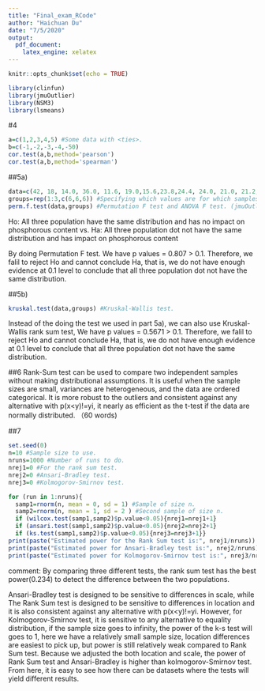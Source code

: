 ```yaml
---
title: "Final_exam_RCode"
author: "Haichuan Du"
date: "7/5/2020"
output:
  pdf_document:
    latex_engine: xelatex
---
```

```r
knitr::opts_chunk$set(echo = TRUE)
```

```r
library(clinfun)
library(jmuOutlier) 
library(NSM3) 
library(lsmeans) 
```

#4
```r
a=c(1,2,3,4,5) #Some data with <ties>.
b=c(-1,-2,-3,-4,-50)
cor.test(a,b,method='pearson')    
cor.test(a,b,method='spearman') 
```


##5a)
```r
data=c(42, 18, 14.0, 36.0, 11.6, 19.0,15.6,23.8,24.4, 24.0, 21.0, 21.2,35.3, 22.5,16.9, 25.0, 23.1, 26.0)
groups=rep(1:3,c(6,6,6)) #Specifying which values are for which samples.
perm.f.test(data,groups) #Permutation F test and ANOVA F test. (jmuOutlier)
```
Ho: All three population have the same distribution and has no impact on phosphorous content
vs.
Ha: All three population dot not have the same distribution and has impact on phosphorous content

By doing Permutation F test. We have p values = 0.807 > 0.1. Therefore, we falil to reject Ho and cannot conclude Ha, that is, we do not have enough evidence at 0.1 level to conclude that all three population dot not have the same distribution.

##5b)
```r
kruskal.test(data,groups) #Kruskal-Wallis test.
```
Instead of the doing the test we used in part 5a), we can also use Kruskal-Wallis rank sum test, We have p values = 0.5671 > 0.1. Therefore, we falil to reject Ho and cannot conclude Ha, that is, we do not have enough evidence at 0.1 level to conclude that all three population dot not have the same distribution.

##6
Rank-Sum test can be used to compare two independent samples without making distributional assumptions. It is useful when the sample sizes are small, variances are heterogeneous, and the data are ordered categorical. It is more robust to the outliers and consistent against any alternative with p(x<y)!=yi, it nearly as efficient as the t-test if the data are normally distributed. （60 words)



##7
```r
set.seed(0)
n=10 #Sample size to use.
nruns=1000 #Number of runs to do.
nrej1=0 #For the rank sum test.
nrej2=0 #Ansari-Bradley test.
nrej3=0 #Kolmogorov-Smirnov test.

for (run in 1:nruns){
  samp1=rnorm(n, mean = 0, sd = 1) #Sample of size n.
  samp2=rnorm(n, mean = 1, sd = 2 ) #Second sample of size n.
  if (wilcox.test(samp1,samp2)$p.value<0.05){nrej1=nrej1+1}
  if (ansari.test(samp1,samp2)$p.value<0.05){nrej2=nrej2+1}
  if (ks.test(samp1,samp2)$p.value<0.05){nrej3=nrej3+1}}
print(paste("Estimated power for the Rank Sum test is:", nrej1/nruns))         #0.234
print(paste("Estimated power for Ansari-Bradley test is:", nrej2/nruns))       #0.187
print(paste("Estimated power for Kolmogorov-Smirnov test is:", nrej3/nruns))   #0.134
```
comment: By comparing three different tests, the rank sum test has the best power(0.234) to detect the difference between the two populations.

Ansari-Bradley test is designed to be sensitive to differences in scale, while The Rank Sum test is designed to be sensitive to differences in location and it is also consistent against any alternative with p(x<y)!=yi. However, for Kolmogorov-Smirnov test, it is sensitive to any alternative to equality distribution, if the sample size goes to infinity, the power of the k-s test will goes to 1, here we have a relatively small sample size, location differences are easiest to pick up, but power is still relatively weak compared to Rank Sum test. Because we adjusted the both location and scale, the power of Rank Sum test and Ansari-Bradley is higher than kolmogorov-Smirnov test. From here, it is easy to see how there can be datasets where the tests will yield different results.














